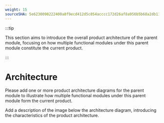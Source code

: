 ```yaml
---
weight: 15
sourceSHA: 5e6230098222400a8f9ecd412d5c854acccc172d26af8a956b5b68a2db11fbb1
---
```


:::tip

This section aims to introduce the overall product architecture of the parent module, focusing on how multiple functional modules under this parent module constitute the current product.

:::

# Architecture

Please add one or more product architecture diagrams for the parent module to illustrate how multiple functional modules under this parent module form the current product.

Add a description of the image below the architecture diagram, introducing the characteristics of the product architecture.
